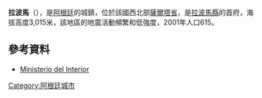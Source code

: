 '''拉波馬'''（{{lang-es|La Poma}}），是[[阿根廷|阿根廷]]的城鎮，位於該國西北部[[薩爾塔省|薩爾塔省]]，是[[拉波馬縣|拉波馬縣]]的首府，海拔高度3,015米，該地區的地震活動頻繁和低強度，2001年人口615。

==參考資料==
*[http://www.mininterior.gov.ar/ Ministerio del Interior] {{Wayback|url=http://www.mininterior.gov.ar/ |date=20140610230411 }} {{es icon}}

{{coord|24|43|S|66|13|W|display=title|region:AR_type:city_source:GNS-enwiki}}

{{Argentina-geo-stub}}
[[Category:阿根廷城市|Category:阿根廷城市]]
